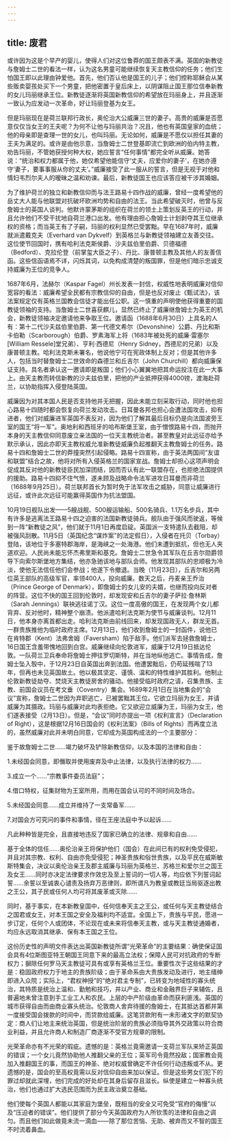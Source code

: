 ```yaml
---
---
---
```

title: 废君
---




或许因为这是个早产的婴儿，使得人们对这位鲁莽的国王颇表不满。英国的新教徒与詹姆士二世的看法一样，认为这名男童可能继续恢复天主教信仰的任务；他们生怕国王即以此理由钟爱他。首先，他们否认他是国王的儿子；他们控称耶稣会从某些贩卖婴孩处买下一个男童，把他密置于皇后床上，以阴谋阻止国王那位信奉新教的女儿玛丽继承王位。新教徒逐渐将英国新教信仰的希望放在玛丽身上，并且逐渐一致认为应发动一次革命，好让玛丽登基为女王。

但是玛丽现在是荷兰联邦行政长，奥伦治大公威廉三世的妻子。高贵的威廉是否愿意仅仅当女王的王夫呢？为何不让他与玛丽共治？况且，他也有英国皇家的血统；他的母亲即是查理一世的女儿，也叫玛丽。无论如何，威廉是不愿仅以担任其妻的王夫为满足的。或许是由他示意，当詹姆士二世登基即流亡到欧洲的伯内特主教，劝告玛丽，不管她获授何种大权，她应誓言“任何事情”都完全听从威廉。她答说：“统治和权力都属于他，她仅希望他能信守‘丈夫，应爱你的妻子’，在她亦遵守‘妻子，要事事服从你的丈夫’。”威廉接受了此一服从的誓言，但是无视于对他和情妇韦烈尔夫人的暧昧之温和劝谏。最后，新教徒国王也应该答应被干涉其婚姻。

为了维护荷兰的独立和新教信仰而与法王路易十四作战的威廉，曾经一度希望他的岳丈大人能与他联盟对抗破坏欧洲均势和自由的法王。当此希望破灭时，他曾与反詹姆士的英国人谈判。他默许蒙茅斯的组织在荷兰的领土上策划反英王的行动，并且允许他们不受干扰地自荷兰港口出发。他有理由担心詹姆士计划剥夺其王位继承权的资格；而当英王有了子嗣，玛丽的权利显然已受罢黜。早在1687年时，威廉就派遣戴克夫（Everhard van Dykvelf）到英格兰与新教徒领袖建立友善交往。这位使节回国时，携有哈利法克斯侯爵、沙夫兹伯里伯爵、贝德福德（Bedford）、克拉伦登（前掌玺大臣之子）、丹比、康普顿主教及其他人的友善信函。这些信函语焉不详，闪烁其词，以免构成清楚的叛国罪，但是他们暗示忠诚支持威廉为王位的竞争人。

1687年6月，法赫尔（Kaspar Fagel）州长发表一封信，权威性地表明威廉对信仰宽容的看法：威廉希望全民都有宗教信仰的自由，但是也反对废止《甄试法》，该法案规定仅有英格兰国教会信徒才能出任公职。这一慎重的声明使他获得重要的国教徒领袖的支持。当詹姆士二世喜获麒儿，显然已终止了威廉继詹姆士为英王的机会，新教徒领袖决定邀请他来争取王位。邀请函（1688年6月30日）上具名的人有：第十二代沙夫兹伯里伯爵、第一代德文希尔（Devonshine）公爵、丹比和斯卡伯勒（Scarborough）伯爵、罗素海军上将（1683年被处死的威廉·雷塞尔[William Ressele]堂兄弟）、亨利·西德尼（Henry Sidney，西德尼的兄弟）以及康普顿主教。哈利法克斯未署名，他说他宁可在宪政体制上反对；但是其他许多人，包括当时替詹姆士二世效命的森德兰和丘吉尔（John Churchill）都向威廉保证支持。具名者承认这一邀请即是叛国；他们小心翼翼地把其命运投注在此一大事上。由天主教而转信新教的沙夫兹伯里，把他的产业抵押获得4000镑，渡海赴荷兰，以协助指挥入侵登陆英国。

威廉因为对其本国人民是否支持他并无把握，因此未能立刻采取行动，同时他也担心路易十四随时都会恢复向荷兰发动攻击。日耳曼各邦也担心会遭法国攻击，抑有进者，他们对威廉进军英国不表反对，因为他们了解其最后目标仍是向法国波旁王室的国王“将一军”。奥地利和西班牙的哈布斯堡王室，由于憎恨路易十四，而抛开本身的天主教信仰同意废立亲法国的一位天主教统治者。甚至教皇对此远征亦给予默示承认，因此亦即天主教权威允准新教徒威廉负起推翻天主教詹姆士的任务。路易十四和詹姆士二世的莽撞突然引起侵略。路易十四宣称，由于英法两国间“友谊和联盟”结合之故，他将对所有入侵英格兰的国家宣战。詹姆士却担心这项声明会促成其反对他的新教徒臣民加深团结，因而否认有此一联盟存在，也拒绝法国提供的援助。路易十四抑不住气愤，遂未顾及战略命令法军进攻日耳曼而非荷兰（1688年9月25日）。荷兰联邦首长为暂时免于法军攻击之威胁，同意让威廉进行远征，或许此次远征可能赢得英国作为抗法盟国。

10月19日舰队出发——5艘战舰、500艘运输船、500名骑兵、1.1万名步兵，其中有许多是逃离法王路易十四之迫害的法国新教徒骑兵。舰队由于强风而驶返，等候到一阵“新教徒之风”，他们就于11月1日再度启碇。英国派一支特遣队去截阻，却被强风刮散。11月5日（英国纪念“谋炸案”的法定假日），入侵者在托贝（Torbay）登陆，该地位于多塞特郡海岸，是海峡之一处海港。他们未遭到抵抗，但也无人夹道欢迎。人民尚未能忘怀杰弗里斯和基克。詹姆士二世急令其军队在丘吉尔勋爵领导下向索尔斯堡地方集结，他亦急驰该地与部队会师。他发现其部队的忠顺极为冷淡，使他无法信任他们会参战；他遂下令撤退。当晚（11月23日），丘吉尔和另两位英王部队的高级军官，率领400人，投向威廉。数天之后，丹麦亲王乔治（Prince George of Denmark），即詹姆士的女儿安的夫婿，也继而投向反对者的阵营。这位不快的国王回到伦敦时，却发现安和丘吉尔的妻子萨拉·詹林斯（Sarah Jennings）联袂逃往诺丁汉。这位一度高傲的国王，在发现两个女儿都背弃、反对他时，精神整个崩溃。他派遣哈利法克斯为使节与威廉谈判。12月11日，他本身亦离首都出走。哈利法克斯由前线回来，却发现国政无人，群龙无首。一群贵族推他为临时政府主席。12月13日，他们收到詹姆士的一封函件，说他已在肯特郡（Kent）法弗舍姆（Faversham）陷于敌手。他们派军去拯救詹姆士，16日国王含羞带愧地回到白宫。威廉继续向伦敦进军，威廉于12月19日抵达伦敦。一队荷兰卫兵奉命将詹姆士押往罗切斯特，并在当地纵他逃亡。事情告成，詹姆士坠入彀中，于12月23日自英国出奔到法国。他遭罢黜后，仍苟延残喘了13年，但再也未见英国故土。他以极其坚定、谨慎、温和的特性维护其胜利。他制止伦敦新教徒劫夺、焚烧天主教徒房舍的骚动。他接受临时政府之请，召集贵族、主教、前国会议员在考文垂（Coventry）集会。1689年2月1日在当地集会的“会议”宣称，詹姆士二世因为弃职逃亡，已被罢黜其王位。它欲立玛丽为女王，并请威廉为其摄政。玛丽与威廉对此均表拒绝。它又欲迎立威廉为王，玛丽为女王，他们遂表接受（2月13日）。但是，“会议”同时亦提出一项《权利宣言》（Declaration of Right），这是根据12月16日国会的《权利法案》（Bills of Rights）而再度立法的，虽然威廉对此并未明白同意，它却成为英国构成法的一个主要部分：

鉴于故詹姆士二世……竭力破坏及铲除新教信仰，以及本国的法律和自由：

1.未经国会同意，即僭取并使用废弃及中止法律，以及执行法律的权力……

3.成立一个……“宗教事件委员法庭”；

4.借口特权，征集财物为王室所用，而用在国会认可的不同时间及场合。

5.未经国会同意……成立并维持了一支常备军……

7.对国会方可究问的事件和事情，径在王座法庭中予以起诉……

凡此种种皆是完全，且直接地违反了国家已确立的法律、规章和自由……

基于全体的信任……奥伦治亲王将保护他们（国会）在此间已有的权利免受侵犯，并且对其宗教、权利、自由亦免受侵犯；神圣贵族和俗世贵族，以及平民在威斯敏斯特集会，决议以奥伦治亲王及郡主威廉与玛丽为英格兰、苏格兰和爱尔兰之国王及女王……同时亦决定法律要求作效忠及至上誓词的一切人等，均应依下列誓词起誓……余誓以至诚衷心谴责及扬弃万恶律则，即所谓凡为教皇或教廷当局驱逐出教之王公，其子民或任何人均可将其废革或灭除……

同时，基于事实，在本新教皇国中，任何信奉天主之王公，或任何与天主教徒结合之国君或女王，对本王国之安全及福利均不适宜。全国上下，贵族与平民，愿进一步订定，任何个人或团体，不论现在或未来将信奉天主教，或与天主教徒通婚者，均应永远取消其继承、保有本王国之王位。



这份历史性的声明文件表达出英国新教徒所谓“光荣革命”的主要结果：确使保证国会具有4位斯图亚特王朝国王同意下来的最高立法权；保障人民可对抗政府的专断权力；摒除任何罗马天主教徒可具有或享有英格兰王位。重要性次于这些结果的才是：稳固政府权力于地主的贵族阶级；由于革命系由大贵族发动及进行，地主缙绅即进入众院；实际上，“君权神授”的“绝对君主专制”，已转变为地域性的寡头统治，其特质是统治上温和、勤勉和技巧，并以产业、商业和金融界巨子来辅佐，且普遍地未曾注意到手工业工人和农民。上层的中产阶级由革命而获利匪浅。英国的城市获得自由而由商业寡头统治。伦敦商人舍弃待援的詹姆士，在其抵达首都并第一度接受国会拨款的时间中，而贷款给威廉。这笔贷款附有一未形诸文字的默契协定：商人们让地主来统治英国，但是统治阶层的贵族必须指导其外交政策以符合商业利益，并且允许商人和制造厂商逐渐不受官方规章的限制。

光荣革命亦有不光荣的瑕疵。遗憾的是：英格兰竟需邀请一支荷兰军队来矫正英国的错误；一个女儿竟然协助他人推翻父亲的王位；英军司令竟然投敌；国家教会竟加入推翻国王的事，而国王的神圣、绝对权威曾确定不许任何行动违叛或不从。更遗憾的是，国会的至高权竟需以反对信仰自由来加以保证。但是这些男女们犯下的罪过却就此深埋，他们完成的好处却在其身后留存且滋长。纵使是建立一种寡头统治，他们也通过扩大选民范围而为民主政治奠立基础。

他们使每个英国人都能以其家庭为堡垒，既相当的安全又可免受“官府的侮慢”以及“压迫者的错误”。他们提供了部分今天英国政府为人所钦羡的法律和自由之调匀。而且他们如此做竟未流一滴血——除了那位苦恼、无助、被弃而又不智的国王不时流着鼻血。